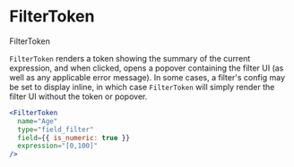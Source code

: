 
<Meta component={FilterToken} title="Filters/Docs/FilterToken" />

# FilterToken

<ImportMessage packageName="filter-components">FilterToken</ImportMessage>

`FilterToken` renders a token showing the summary of the current expression, and when clicked, opens a popover containing the filter UI (as well as any applicable error message). In some cases, a filter's config may be set to display inline, in which case `FilterToken` will simply render the filter UI without the token or popover.

```jsx
<FilterToken
  name="Age"
  type="field_filter"
  field={{ is_numeric: true }}
  expression="[0,100]"
/>
```
